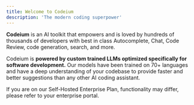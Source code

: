 ```yaml
---
title: Welcome to Codeium
description: 'The modern coding superpower'
---
```

**Codeium** is an AI toolkit that empowers and is loved by hundreds of thousands of developers with best in class Autocomplete, Chat, Code Review, code generation, search, and more.

Codeium is **powered by custom trained LLMs optimized specifically for software development.** Our models have been trained on 70+ languages and have a deep understanding of your codebase to provide faster and better suggestions than any other AI coding assistant.

<Note>If you are on our Self-Hosted Enterprise Plan, functionality may differ, please refer to your enterprise portal.</Note>

